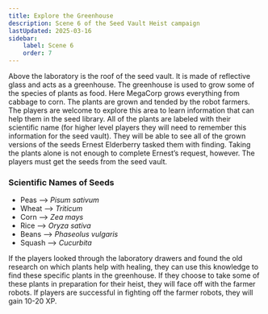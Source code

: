 ```yaml
---
title: Explore the Greenhouse
description: Scene 6 of the Seed Vault Heist campaign
lastUpdated: 2025-03-16
sidebar:
    label: Scene 6
    order: 7
---
```


Above the laboratory is the roof of the seed vault. It is made of reflective glass and acts as a greenhouse. The greenhouse is used to grow some of the species of plants as food. Here MegaCorp grows everything from cabbage to corn. The plants are grown and tended by the robot farmers. The players are welcome to explore this area to learn information that can help them in the seed library. All of the plants are labeled with their scientific name (for higher level players they will need to remember this information for the seed vault). They will be able to see all of the grown versions of the seeds Ernest Elderberry tasked them with finding. Taking the plants alone is not enough to complete Ernest’s request, however. The players must get the seeds from the seed vault. 


### Scientific Names of Seeds
- Peas --> *Pisum sativum*
- Wheat --> *Triticum*
- Corn --> *Zea mays*
- Rice --> *Oryza sativa*
- Beans --> *Phaseolus vulgaris*
- Squash --> *Cucurbita*

If the players looked through the laboratory drawers and found the old research on which plants help with healing, they can use this knowledge to find these specific plants in the greenhouse. If they choose to take some of these plants in preparation for their heist, they will face off with the farmer robots. If players are successful in fighting off the farmer robots, they will gain 10-20 XP.
